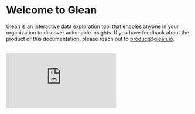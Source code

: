 
# Welcome to Glean

Glean is an interactive data exploration tool that enables anyone in your organization to discover actionable insights. If you have feedback about the product or this documentation, please reach out to [product@glean.io](mailto:product@glean.io).

<br />
<div>
  <div style={{ position: "relative", paddingBottom: "62.5%", height: 0 }}>
    <iframe
      src="https://www.loom.com/embed/d9014d341e5b4c10b69524d3b400ced1?hide_owner=true&hide_share=true&hide_title=true&hideEmbedTopBar=true"
      frameBorder={0}
      webkitallowfullscreen="true"
      mozallowfullscreen="true"
      allowFullScreen={true}
      style={{
        position: "absolute",
        top: 0,
        left: 0,
        width: "100%",
        height: "100%"
      }}
    />
  </div>
</div>

<Callout type="info">
  **New to Glean?** Take a look at the [quickstart
  guide](/docs/getting-started/quick-start) or click the Get Access button at
  the top of the page to get access.
</Callout>

## Glean workflow

### 1. Define your Data Model

Your data models define metrics and filters upfront so you can analyze data without writing writing code everytime. See the [Data Modeling Overview](/docs/data-modeling/Data-Models-Overview.md).

### 2. Analyze and Explore

Glean automatically sets up an intuitive data explorer for each data model. You can save views of the data that are important to your organization.

### 3. Share

When you find something interesting, create explorations, saved explorations and dashboards to share insights with your team.
